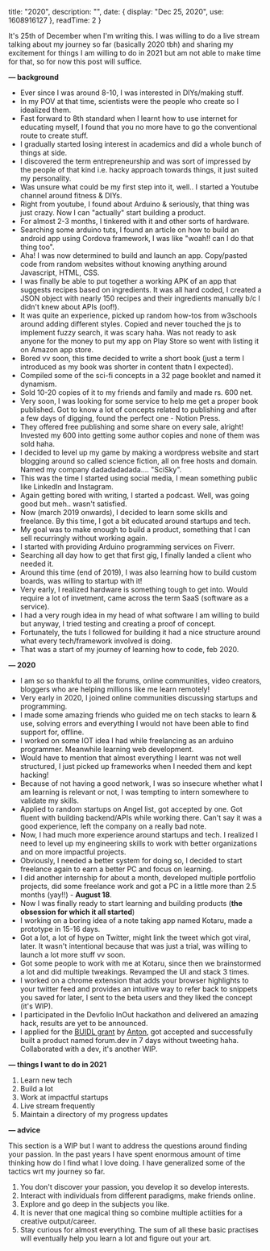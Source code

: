 
  title: "2020",
  description: "",
  date: {
    display: "Dec 25, 2020",
    use: 1608916127
  },
  readTime: 2 
}


It's 25th of December when I'm writing this. I was willing to do a live stream talking about my journey so far (basically 2020 tbh) and sharing my excitement for things I 
am willing to do in 2021 but am not able to make time for that, so for now this post will suffice. 

**— background**

- Ever since I was around 8-10, I was interested in DIYs/making stuff.
- In my POV at that time, scientists were the people who create so I idealized them.
- Fast forward to 8th standard when I learnt how to use internet for educating myself, I found that you no more have to go the conventional route to create stuff.
- I gradually started losing interest in academics and did a whole bunch of things at side.
- I discovered the term entrepreneurship and was sort of impressed by the people of that kind i.e. hacky approach towards things, it just suited my personality.
- Was unsure what could be my first step into it, well.. I started a Youtube channel around fitness & DIYs.
- Right from youtube, I found about Arduino & seriously, that thing was just crazy. Now I can "actually" start building a product.
- For almost 2-3 months, I tinkered with it and other sorts of hardware.
- Searching some arduino tuts, I found an article on how to build an android app using Cordova framework, I was like "woah!! can I do that thing too".
- Aha! I was now determined to build and launch an app. Copy/pasted code from random websites without knowing anything around Javascript, HTML, CSS.
- I was finally be able to put together a working APK of an app that suggests recipes based on ingredients. It was all hard coded, I created a JSON object with nearly 150 recipes and their ingredients manually b/c I didn't knew about APIs (oof!).
- It was quite an experience, picked up random how-tos from w3schools around adding different styles. Copied and never touched the js to implement fuzzy search, it was scary haha. Was not ready to ask anyone for the money to put my app on Play Store so went with listing it on Amazon app store.
- Bored vv soon, this time decided to write a short book (just a term I introduced as my book was shorter in content thatn I expected).
- Compiled some of the sci-fi concepts in a 32 page booklet and named it dynamism.
- Sold 10-20 copies of it to my friends and family and made rs. 600 net.
- Very soon, I was looking for some service to help me get a proper book published. Got to know a lot of concepts related to publishing and after a few days of digging, found the perfect one - Notion Press.
- They offered free publishing and some share on every sale, alright! Invested my 600 into getting some author copies and none of them was sold haha.
- I decided to level up my game by making a wordpress website and start blogging around so called science fiction, all on free hosts and domain. Named my company dadadadadada.... "SciSky".
- This was the time I started using social media, I mean something public like LinkedIn and Instagram.
- Again getting bored with writing, I started a podcast. Well, was going good but meh.. wasn't satisfied.
- Now (march 2019 onwards), I decided to learn some skills and freelance. By this time, I got a bit educated around startups and tech.
- My goal was to make enough to build a product, something that I can sell recurringly without working again.
- I started with providing Arduino programming services on Fiverr.
- Searching all day how to get that first gig, I finally landed a client who needed it.
- Around this time (end of 2019), I was also learning how to build custom boards, was willing to startup with it!
- Very early, I realized hardware is something tough to get into. Would require a lot of invetment, came across the term SaaS (software as a service).
- I had a very rough idea in my head of what software I am willing to build but anyway, I tried testing and creating a proof of concept.
- Fortunately, the tuts I followed for building it had a nice structure around what every tech/framework involved is doing.
- That was a start of my journey of learning how to code, feb 2020.

**— 2020**

- I am so so thankful to all the forums, online communities, video creators, bloggers who are helping millions like me learn remotely!
- Very early in 2020, I joined online communities discussing startups and programming.
- I made some amazing friends who guided me on tech stacks to learn & use, solving errors and everything I would not have been able to find support for, offline.
- I worked on some IOT idea I had while freelancing as an arduino programmer. Meanwhile learning web development. 
- Would have to mention that almost everything I learnt was not well structured, I just picked up frameworks when I needed them and kept hacking!
- Because of not having a good network, I was so insecure whether what I am learning is relevant or not, I was tempting to intern somewhere to validate my skills.
- Applied to random startups on Angel list, got accepted by one. Got fluent with building backend/APIs while working there. Can't say it was a good experience, left the company on a really bad note.
- Now, I had much more experience around startups and tech. I realized I need to level up my engineering skills to work with better organizations and on more impactful projects.
- Obviously, I needed a better system for doing so, I decided to start freelance again to earn a better PC and focus on learning. 
- I did another internship for about a month, developed multiple portfolio projects, did some freelance work and got a PC in a little more than 2.5 months (yay!!) - **August 18**.
- Now I was finally ready to start learning and building products (**the obsession for which it all started**)
- I working on a boring idea of a note taking app named Kotaru, made a prototype in 15-16 days.
- Got a lot, a lot of hype on Twitter, might link the tweet which got viral, later. It wasn't intentional because that was just a trial, was willing to launch a lot more stuff vv soon.
- Got some people to work with me at Kotaru, since then we brainstormed a lot and did multiple tweakings. Revamped the UI and stack 3 times.
- I worked on a chrome extension that adds your browser highlights to your twitter feed and provides an intuitive way to refer back to snippets you saved for later, I sent to the beta users and they liked the concept (it's WIP).
- I participated in the Devfolio InOut hackathon and delivered an amazing hack, results are yet to be announced.
- I applied for the [BUIDL grant](https://twitter.com/atroyn/status/1333860797714370561) by [Anton](https://twitter.com/atroyn), got accepted and successfully built a product named forum.dev in 7 days without tweeting haha. Collaborated with a dev, it's another WIP.       

**— things I want to do in 2021**

1. Learn new tech
2. Build a lot
3. Work at impactful startups
4. Live stream frequently
5. Maintain a directory of my progress updates

**— advice**

This section is a WIP but I want to address the questions around finding your passion. In the past years I have spent enormous amount of time thinking how do I find 
what I love doing. I have generalized some of the tactics wrt my journey so far.     
1. You don't discover your passion, you develop it so develop interests.
2. Interact with individuals from different paradigms, make friends online.
3. Explore and go deep in the subjects you like.
4. It is never that one magical thing so combine multiple actiities for a creative output/career.
5. Stay curious for almost everything.
The sum of all these basic practises will eventually help you learn a lot and figure out your art.

<!-- ## // explorations

When I look back, I have spent my time since 8th standard (11 y/o) trying things out which led me discover what I enjoy doing.  I wrote a short book, started
youtube channels, tried making documentaries, launched an app, put together electronic boards. Just exploring and staying curious was the hack to find interests!

## // bootstrapped

Honestly, 2020 is the year I grew the most and it wouldn't have been possible without the descreased academic pressure because of covid. It's funny, I started my career
in a pandemic!! There were certainly big realizations I had this year which laid a foundation for me to approach things. It's when I discovered my "art" and learnt combining
interests. 

Finding relevant online communities early this year accelerated my explorations!      

I am ready to take off now!

*take off = explore tech, build and create impact.

## // 2021

![tweet](/2020/tweet.png)

## // evergreen

— some questions below with no generic answers, I want to keep addressing them personally and publish on the internet.

**"What's the meaning of life"**    
Based on what I explored, there's no meaning. I am a part of this never ending, infinite cosmos, so why would my efforts matter to anyone? The mindset which is idealized by me
is to consider my work as art, something that is done for the sake of doing it. One is supposed to find that interest or hobby and find their own meaning.

**"How do I find my passion?"**

An advice I would want to give my younger  self is to just explore, stay curious, develop interests. This is the year when I realized the notion that there is
that one magical thing which will always keep you interested is all wrong.    

Meeting new people can be a catalyst in building interests.

Examining the life of people like Da Vinci, Carl Sagan, Hawkings, Tesla, Aaron Swartz, I have always thought what made these individuals do wonders, what drove them?
Well, I didn't got any solid answer and mine may not make sense for others but on a broader level, it's the curiosity which they had. -->

<!-- Examining the life of people like Da Vinci, Carl Sagan, Hawkings, Tesla, Aaron Swartz, I have always thought what made these individuals do wonders, what drove them?
Well, I didn't got any solid answer and mine may not make sense for others but on a broader level, it's the curiosity which they had. The straight forward question for me was,
what to be curious about? Simple, what do I like? When I look back, I have spent my time since 8th standard (11 y/o) trying things out which led me discover what I enjoy doing. 
I wrote a short book, started youtube channels, tried making documentaries, launched an app, put together electronic boards. An advice I would want to give my younger 
self is to just explore, stay curious, develop interests. This is the year when I realized the notion that there is that one magical thing which will always keep you interested is 
all wrong. Naval Ravikant puts it better, in [this](https://www.youtube.com/watch?v=3qHkcs3kG44) episode.     
Another question that often drives me crazy is what the meaning of life is. -->
